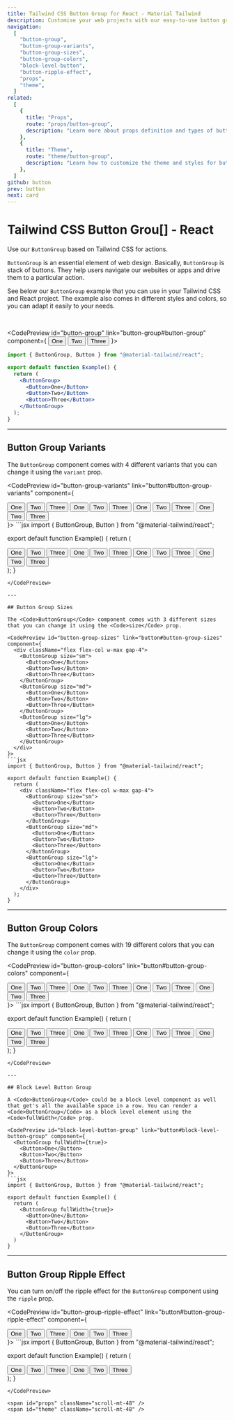 ```yaml
---
title: Tailwind CSS Button Group for React - Material Tailwind
description: Customise your web projects with our easy-to-use button group component for Tailwind CSS and React using Material Design guidelines.
navigation:
  [
    "button-group",
    "button-group-variants",
    "button-group-sizes",
    "button-group-colors",
    "block-level-button",
    "button-ripple-effect",
    "props",
    "theme",
  ]
related:
  [
    {
      title: "Props",
      route: "props/button-group",
      description: "Learn more about props definition and types of button group component.",
    },
    {
      title: "Theme",
      route: "theme/button-group",
      description: "Learn how to customize the theme and styles for button group component.",
    },
  ]
github: button
prev: button
next: card
---
```


# Tailwind CSS Button Grou[] - React

Use our <Code>ButtonGroup</Code> based on Tailwind CSS for actions.

<Code>ButtonGroup</Code> is an essential element of web design. Basically,
<Code>ButtonGroup</Code> is stack of buttons. They help users navigate our websites
or apps and drive them to a particular action.

See below our <Code>ButtonGroup</Code> example that you can use in your Tailwind CSS and React project. The example also comes in different styles and colors, so you can adapt it easily to your needs.

<br />

<CodePreview id="button-group" link="button-group#button-group" component={
  <ButtonGroup>
    <Button>One</Button>
    <Button>Two</Button>
    <Button>Three</Button>
  </ButtonGroup>
}>
```jsx
import { ButtonGroup, Button } from "@material-tailwind/react";

export default function Example() {
  return (
    <ButtonGroup>
      <Button>One</Button>
      <Button>Two</Button>
      <Button>Three</Button>
    </ButtonGroup>
  );
}
```
</CodePreview>

---

## Button Group Variants

The <Code>ButtonGroup</Code> component comes with 4 different variants that you can change it using the <Code>variant</Code> prop.

<CodePreview id="button-group-variants" link="button#button-group-variants" component={
  <div className="flex flex-col w-max gap-4">
    <ButtonGroup>
      <Button>One</Button>
      <Button>Two</Button>
      <Button>Three</Button>
    </ButtonGroup>
    <ButtonGroup variant="gradient">
      <Button>One</Button>
      <Button>Two</Button>
      <Button>Three</Button>
    </ButtonGroup>
    <ButtonGroup variant="outlined">
      <Button>One</Button>
      <Button>Two</Button>
      <Button>Three</Button>
    </ButtonGroup>
    <ButtonGroup variant="text">
      <Button>One</Button>
      <Button>Two</Button>
      <Button>Three</Button>
    </ButtonGroup>
  </div>
}>
```jsx
import { ButtonGroup, Button } from "@material-tailwind/react";

export default function Example() {
  return (
    <div className="flex flex-col w-max gap-4">
      <ButtonGroup>
        <Button>One</Button>
        <Button>Two</Button>
        <Button>Three</Button>
      </ButtonGroup>
      <ButtonGroup variant="gradient">
        <Button>One</Button>
        <Button>Two</Button>
        <Button>Three</Button>
      </ButtonGroup>
      <ButtonGroup variant="outlined">
        <Button>One</Button>
        <Button>Two</Button>
        <Button>Three</Button>
      </ButtonGroup>
      <ButtonGroup variant="text">
        <Button>One</Button>
        <Button>Two</Button>
        <Button>Three</Button>
      </ButtonGroup>
    </div>
  );
}
```
</CodePreview>

---

## Button Group Sizes

The <Code>ButtonGroup</Code> component comes with 3 different sizes that you can change it using the <Code>size</Code> prop.

<CodePreview id="button-group-sizes" link="button#button-group-sizes" component={
  <div className="flex flex-col w-max gap-4">
    <ButtonGroup size="sm">
      <Button>One</Button>
      <Button>Two</Button>
      <Button>Three</Button>
    </ButtonGroup>
    <ButtonGroup size="md">
      <Button>One</Button>
      <Button>Two</Button>
      <Button>Three</Button>
    </ButtonGroup>
    <ButtonGroup size="lg">
      <Button>One</Button>
      <Button>Two</Button>
      <Button>Three</Button>
    </ButtonGroup>
  </div>
}>
```jsx
import { ButtonGroup, Button } from "@material-tailwind/react";

export default function Example() {
  return (
    <div className="flex flex-col w-max gap-4">
      <ButtonGroup size="sm">
        <Button>One</Button>
        <Button>Two</Button>
        <Button>Three</Button>
      </ButtonGroup>
      <ButtonGroup size="md">
        <Button>One</Button>
        <Button>Two</Button>
        <Button>Three</Button>
      </ButtonGroup>
      <ButtonGroup size="lg">
        <Button>One</Button>
        <Button>Two</Button>
        <Button>Three</Button>
      </ButtonGroup>
    </div>
  );
}
```
</CodePreview>

---

## Button Group Colors

The <Code>ButtonGroup</Code> component comes with 19 different colors that you can change it using the <Code>color</Code> prop.

<CodePreview id="button-group-colors" link="button#button-group-colors" component={
  <div className="flex flex-col w-max gap-4">
    <ButtonGroup color="blue">
      <Button>One</Button>
      <Button>Two</Button>
      <Button>Three</Button>
    </ButtonGroup>
    <ButtonGroup color="red">
      <Button>One</Button>
      <Button>Two</Button>
      <Button>Three</Button>
    </ButtonGroup>
    <ButtonGroup color="green">
      <Button>One</Button>
      <Button>Two</Button>
      <Button>Three</Button>
    </ButtonGroup>
    <ButtonGroup color="amber">
      <Button>One</Button>
      <Button>Two</Button>
      <Button>Three</Button>
    </ButtonGroup>
  </div>
}>
```jsx
import { ButtonGroup, Button } from "@material-tailwind/react";

export default function Example() {
  return (
    <div className="flex flex-col w-max gap-4">
      <ButtonGroup color="blue">
        <Button>One</Button>
        <Button>Two</Button>
        <Button>Three</Button>
      </ButtonGroup>
      <ButtonGroup color="red">
        <Button>One</Button>
        <Button>Two</Button>
        <Button>Three</Button>
      </ButtonGroup>
      <ButtonGroup color="green">
        <Button>One</Button>
        <Button>Two</Button>
        <Button>Three</Button>
      </ButtonGroup>
      <ButtonGroup color="amber">
        <Button>One</Button>
        <Button>Two</Button>
        <Button>Three</Button>
      </ButtonGroup>
    </div>
  );
}
```
</CodePreview>

---

## Block Level Button Group

A <Code>ButtonGroup</Code> could be a block level component as well that get's all the available space in a row. You can render a <Code>ButtonGroup</Code> as a block level element using the <Code>fullWidth</Code> prop.

<CodePreview id="block-level-button-group" link="button#block-level-button-group" component={
  <ButtonGroup fullWidth={true}>
    <Button>One</Button>
    <Button>Two</Button>
    <Button>Three</Button>
  </ButtonGroup>
}>
```jsx
import { ButtonGroup, Button } from "@material-tailwind/react";

export default function Example() {
  return (
    <ButtonGroup fullWidth={true}>
      <Button>One</Button>
      <Button>Two</Button>
      <Button>Three</Button>
    </ButtonGroup>
  )
}
```
</CodePreview>

---

## Button Group Ripple Effect

You can turn on/off the ripple effect for the <Code>ButtonGroup</Code> component using the <Code>ripple</Code> prop.

<CodePreview id="button-group-ripple-effect" link="button#button-group-ripple-effect" component={
  <div className="flex flex-col w-max gap-4">
    <ButtonGroup ripple={true}>
      <Button>One</Button>
      <Button>Two</Button>
      <Button>Three</Button>
    </ButtonGroup>
    <ButtonGroup ripple={false}>
      <Button>One</Button>
      <Button>Two</Button>
      <Button>Three</Button>
    </ButtonGroup>
  </div>
}>
```jsx
import { ButtonGroup, Button } from "@material-tailwind/react";

export default function Example() {
  return (
    <div className="flex flex-col w-max gap-4">
      <ButtonGroup ripple={true}>
        <Button>One</Button>
        <Button>Two</Button>
        <Button>Three</Button>
      </ButtonGroup>
      <ButtonGroup ripple={false}>
        <Button>One</Button>
        <Button>Two</Button>
        <Button>Three</Button>
      </ButtonGroup>
    </div>
  );
}
```
</CodePreview>

<span id="props" className="scroll-mt-48" />
<span id="theme" className="scroll-mt-48" />
